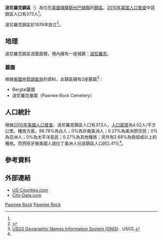 {{noteTA
|G1=USState
}}
{{Infobox settlement
|official_name = 波尼羅克鎮區
|native_name = Pawnee Rock Township
|settlement_type = 鎮區
|image_map = Map highlighting Pawnee Rock Township, Barton County, Kansas.svg
|map_caption = 波尼羅克鎮區在巴頓縣的位置
|coordinates_display = inline,title
|coordinates_region = US-KS
|subdivision_type = [[世界政區索引|國家]]
|subdivision_name = [[美国|美国]]
|subdivision_type1 = [[美國行政區劃|州]]
|subdivision_name1 = [[堪薩斯州|堪薩斯州]]
|subdivision_type2 = [[堪萨斯州行政区划|縣]]
|subdivision_name2 = [[巴頓縣_(堪薩斯州)|巴頓縣]]
|area_total_km2 = 92.6
|area_land_km2 = 92.55
|area_water_km2 = 0.05
|area_total_sq_mi = 35.75
|area_land_sq_mi = 35.73
|area_water_sq_mi = 0.02
|area_water_percent = 0.05
|population_as_of = [[2010年美国人口普查|2010]]
|population_footnotes = <ref name=census>{{cite web|url=http://www.census.gov/geo/www/gazetteer/gazetteer2010.html|title=2010 Census Gazetteer Files|publisher=[[美国人口调查局|美国人口调查局]]|accessdate=2016-03-03|archive-url=https://web.archive.org/web/20121021075704/http://www.census.gov/geo/www/gazetteer/gazetteer2010.html|archive-date=2012-10-21|dead-url=yes}}</ref>
|population_total = 373
|population_density_km2 = auto
|elevation_footnotes = 
|elevation_m = 617
|elevation_ft = 2024
|latd = 38
|latm = 18
|lats = 17
|latNS = N
|longd = 98
|longm = 58
|longs = 37
|longEW = W
|postal_code_type =
|postal_code = 
|blank_name = [[地名信息系统|GNIS]]
|blank_info = [http://geonames.usgs.gov/pls/gnispublic/f?p=gnispq:3:::NO::P3_FID:0475734 0475734]
|website = 
|footnotes = 
}}

'''波尼羅克鎮區'''（{{lang-en|'''Pawnee Rock Township'''}}）為位在[[美國|美國]][[堪薩斯州|堪薩斯州]][[巴頓縣_(堪薩斯州)|巴頓縣]]的[[行政鎮區|鎮區]]。[[2010年美国人口普查|2010年美国人口普查]]中該鎮區人口有373人<ref name=census/>。

波尼羅克鎮區於1878年設立<ref>{{cite book|title=History of the State of Kansas: Containing a Full Account of Its Growth from an Uninhabited Territory to a Wealthy and Important State|url=http://books.google.com/books?id=5t09AQAAMAAJ&pg=PA762|year=1883|publisher=A. T. Andreas|page=762}}</ref>。

==地理==
波尼羅克鎮區涵蓋面積{{convert|92.6|km2|sqmi}}，境內擁有一座城鎮：[[波尼羅克_(堪薩斯州)|波尼羅克]]。

===墓園===
根據[[美國地質調查局|美國地質調查局]]的資料，此鎮區擁有2座墓園<ref>[http://geonames.usgs.gov/domestic/index.html USGS Geographic Names Information System (GNIS)] {{Wayback|url=http://geonames.usgs.gov/domestic/index.html |date=20190428150204 }}. USGS.</ref>：
*Bergtal墓園
*波尼羅克墓園（Pawnee Rock Cemetery）

==人口統計==
根據[[2010年美國人口普查|2010年美國人口普查]]，波尼羅克鎮區人口有373人，[[人口密度|人口密度]]為4.02人/平方公里。種族方面，96.78%為白人；0%為非裔美洲人；0.27%為美洲原住民；0%為亞洲人；0%為太平洋島民；0.27%為其他種族；另外有2.68%為兩個或以上的種族。而西班牙裔美國人或拉丁美洲人佔該鎮區人口的2.41%<ref name=census/>。

==參考資料==
{{reflist}}

==外部連結==
* [https://web.archive.org/web/20080723112151/http://www.us-counties.com/localgov/kansas.html US-Counties.com]
* [http://www.city-data.com/township/Pawnee-Rock-Barton-KS.html City-Data.com] {{Wayback|url=http://www.city-data.com/township/Pawnee-Rock-Barton-KS.html |date=20151009131604 }}

{{巴頓縣 (堪薩斯州)}}

[[Category:巴頓縣鎮區_(堪薩斯州)|Pawnee Rock]]
[[Category:堪薩斯州鎮區|Pawnee Rock]]